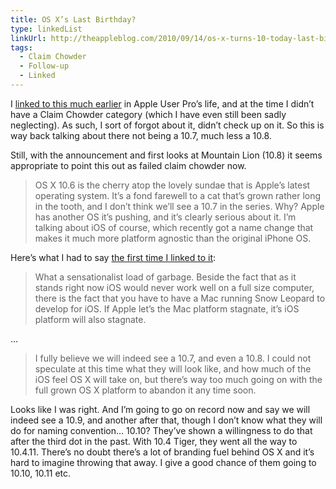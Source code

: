 ```yaml
---
title: OS X’s Last Birthday?
type: linkedList
linkUrl: http://theappleblog.com/2010/09/14/os-x-turns-10-today-last-birthday-for-the-aging-cat
tags:
  - Claim Chowder
  - Follow-up
  - Linked
---
```


I [linked to this much earlier](/linkedlist/2010/09/os-xs-last-birthday-nope-dont-think-so) in Apple User Pro’s life, and at the time I didn’t have a Claim Chowder category (which I have even still been sadly neglecting). As such, I sort of forgot about it, didn’t check up on it. So this is way back talking about there not being a 10.7, much less a 10.8.

Still, with the announcement and first looks at Mountain Lion (10.8) it seems appropriate to point this out as failed claim chowder now.

> OS X 10.6 is the cherry atop the lovely sundae that is Apple’s latest operating system. It’s a fond farewell to a cat that’s grown rather long in the tooth, and I don’t think we’ll see a 10.7 in the series. Why? Apple has another OS it’s pushing, and it’s clearly serious about it. I’m talking about iOS of course, which recently got a name change that makes it much more platform agnostic than the original iPhone OS.

Here’s what I had to say [the first time I linked to it](/linkedlist/2010/09/os-xs-last-birthday-nope-dont-think-so):

> What a sensationalist load of garbage. Beside the fact that as it stands right now iOS would never work well on a full size computer, there is the fact that you have to have a Mac running Snow Leopard to develop for iOS. If Apple let’s the Mac platform stagnate, it’s iOS platform will also stagnate.

…

> I fully believe we will indeed see a 10.7, and even a 10.8. I could not speculate at this time what they will look like, and how much of the iOS feel OS X will take on, but there’s way too much going on with the full grown OS X platform to abandon it any time soon.

Looks like I was right. And I’m going to go on record now and say we will indeed see a 10.9, and another after that, though I don’t know what they will do for naming convention… 10.10? They’ve shown a willingness to do that after the third dot in the past. With 10.4 Tiger, they went all the way to 10.4.11. There’s no doubt there’s a lot of branding fuel behind OS X and it’s hard to imagine throwing that away. I give a good chance of them going to 10.10, 10.11 etc.
